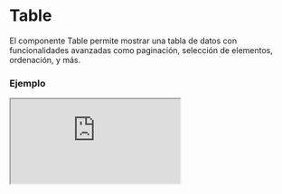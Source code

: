 # Table

El componente Table permite mostrar una tabla de datos con funcionalidades avanzadas como paginación, selección de elementos, ordenación, y más.


### Ejemplo

<Iframe
  minHeightIframe="30dvh"
  src="https://fenextjs-component-storybook.vercel.app/iframe.html?args=&id=table-table--index&viewMode=story"
/>

### Importación

Para importar el componente Table, se puede hacer desde fenextjs

```tsx copy
import { Table } from "fenextjs";
```

### Parámetros

| Parámetro                  | Tipo                                                                 | Requerido | Default                             | Descripcion                                                             |
| -------------------------- | -------------------------------------------------------------------- | --------- | ----------------------------------- | ----------------------------------------------------------------------- |
| classNameContent           | string                                                               | no        | ""                                  | Clase CSS para el contenedor principal de la tabla.                     |
| classNameContentTable      | string                                                               | no        | ""                                  | Clase CSS para el contenedor del elemento de la tabla.                  |
| classNameTable             | string                                                               | no        | ""                                  | Clase CSS para el elemento de la tabla.                                 |
| classNameTHead             | string                                                               | no        | ""                                  | Clase CSS para el encabezado de la tabla.                               |
| classNameTBody             | string                                                               | no        | ""                                  | Clase CSS para el cuerpo de la tabla.                                   |
| classNameThr               | string                                                               | no        | ""                                  | Clase CSS para las filas del encabezado de la tabla.                    |
| classNameTr                | string                                                               | no        | ""                                  | Clase CSS para las filas de la tabla.                                   |
| classNameTh                | string                                                               | no        | ""                                  | Clase CSS para las celdas del encabezado de la tabla.                   |
| classNameTd                | string                                                               | no        | ""                                  | Clase CSS para las celdas del cuerpo de la tabla.                       |
| classNameContentPagination | string                                                               | no        | ""                                  | Clase CSS para el contenedor de la paginación.                          |
| classNameLoader            | string                                                               | no        | ""                                  | Clase CSS para el elemento del cargador.                                |
| name                       | string                                                               | sí        |                                     | Nombre de la tabla.                                                     |
| items                      | T[]                                                                  | sí        |                                     | Arreglo de datos a mostrar en la tabla.                                 |
| header                     | TableHeader\<T\>                                                     | sí        |                                     | Configuración del encabezado de la tabla.                               |
| pagination                 | PaginationProps                                                      | no        |                                     | Propiedades opcionales de la paginación de la tabla.                    |
| showPagination             | boolean                                                              | no        | true                                | Indica si se debe mostrar la paginación en la tabla.                    |
| loader                     | boolean                                                              | no        | false                               | Muestra un cargador mientras se cargan los datos de la tabla.           |
| typeLoader                 | "spinner" \| "line"                                                  | no        | "line"                              | Tipo de cargador a mostrar.                                             |
| useCheckbox                | boolean                                                              | no        | true                                | Si se deben incluir casillas de verificación en la tabla.               |
| onChecked                  | (items: T[]) =\> void                                                | no        |                                     | Función a ejecutar al seleccionar elementos de la tabla.                |
| onOrderBy                  | (order: \{ id: keyof T; order: "ASC" \| "DESC" \}) =\> void          | no        |                                     | Función a ejecutar para ordenar los datos de la tabla.                  |
| notResult                  | ReactNode                                                            | no        | \<div\>There is not results\</div\> | Componente a mostrar cuando no hay resultados en la tabla.              |
| actionsCheckbox            | Omit\<TableActionCheckboxProps\<T\>, "actionAllCheckbox" \| "data"\> | no        |                                     | Propiedades para las acciones de selección múltiple de la tabla.        |
| actionsCheckboxSelectAll   | ReactNode                                                            | no        | "Select All"                        | Componente para seleccionar todas las casillas de verificación.         |
| isCollapse                 | boolean                                                              | no        |                                     | Indica si la columna tiene funcionalidad de colapso.                    |
| collapseProps              | Omit\<CollapseProps, "children"\>                                    | no        |                                     | Propiedades del componente Collapse utilizadas en columnas colapsables. |

### Storybook

Para ver el storybook del componente lo puede hacer con este [link](https://fenextjs-component-storybook.vercel.app/?path=/story/table-table--index)

### Usos

- Tabla básica con datos

```tsx copy
<Table
  name="sampleTable"
  items={[
    { id: 1, name: "Item 1" },
    { id: 2, name: "Item 2" },
  ]}
  header={[
    { id: "id", th: "ID" },
    { id: "name", th: "Name" },
  ]}
/>
```

- Tabla con paginación y selección múltiple

```tsx copy
<Table
  name="paginatedTable"
  items={[
    { id: 1, name: "Item A" },
    { id: 2, name: "Item B" },
  ]}
  header={[
    { id: "id", th: "ID" },
    { id: "name", th: "Name" },
  ]}
  pagination={{ current: 1, total: 10 }}
  useCheckbox={true}
/>
```

- Tabla con ordenación y cargador

```tsx copy
<Table
  name="sortableTable"
  items={[
    { id: 1, name: "Alpha" },
    { id: 2, name: "Beta" },
  ]}
  header={[
    { id: "id", th: "ID", parse: (item) => `#${item}` },
    { id: "name", th: "Name" },
  ]}
  loader={true}
  typeLoader="spinner"
/>
```

- Tabla con columna colapsable

```tsx copy
<Table
  name="collapsibleTable"
  items={[
    { id: 1, name: "Row 1", files: ["file 1", "file 2"] },
    { id: 2, name: "Row 2", files: [] },
  ]}
  header={[
    { id: "name", th: "Nombre" },
    {
      id: "files",
      th: "Archivos",
      isCollapse: true,
      collapseProps: {
        header: "Ver Archivos",
      },
      parse: (data) => {
        return (
          <>
            {data.files.map((file) => `Archivo: ${file}`)}
            {data.files.length == 0 ? "No hay archivos" : ""}
          </>
        );
      },
    },
  ]}
/>
```
